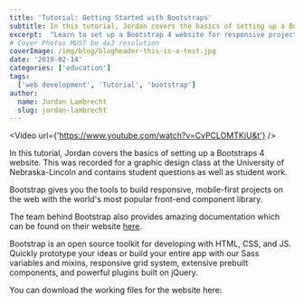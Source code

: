 ```yaml
---
title: 'Tutorial: Getting Started with Bootstraps'
subtitle: In this tutorial, Jordan covers the basics of setting up a Bootstraps 4 website.
excerpt:  "Learn to set up a Bootstrap 4 website for responsive projects with Jordan's tutorial. Get started with essential tools and components."
# Cover Photos MUST be 4x3 resolution
coverImage: /img/blog/blogheader-this-is-a-test.jpg
date: '2019-02-14'
categories: ['education']
tags:
  ['web development', 'Tutorial', 'bootstrap']
author:
  name: Jordan Lambrecht
  slug: jordan-lambrecht
---
```

<Video url={'https://www.youtube.com/watch?v=CvPCLOMTKiU&t'} />

In this tutorial, Jordan covers the basics of setting up a Bootstraps 4 website. This was recorded for a graphic design class at the University of Nebraska-Lincoln and contains student questions as well as student work.

Bootstrap gives you the tools to build responsive, mobile-first projects on the web with the world's most popular front-end component library.

The team behind Bootstrap also provides amazing documentation which can be found on their website [here](https://getbootstrap.com/docs/4.3/getting-started/introduction/).

Bootstrap is an open source toolkit for developing with HTML, CSS, and JS. Quickly prototype your ideas or build your entire app with our Sass variables and mixins, responsive grid system, extensive prebuilt components, and powerful plugins built on jQuery.

You can download the working files for the website here:
